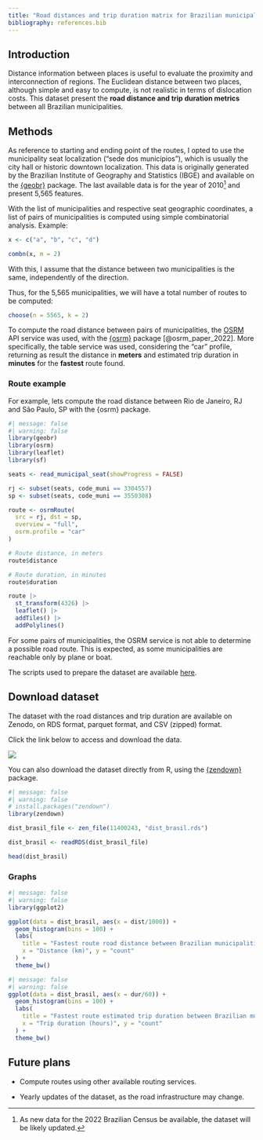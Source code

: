 ```yaml
---
title: "Road distances and trip duration matrix for Brazilian municipalities"
bibliography: references.bib
---
```


## Introduction

Distance information between places is useful to evaluate the proximity and interconnection of regions. The Euclidean distance between two places, although simple and easy to compute, is not realistic in terms of dislocation costs. This dataset present the **road distance and trip duration metrics** between all Brazilian municipalities.

## Methods

As reference to starting and ending point of the routes, I opted to use the municipality seat localization ("sede dos municípios"), which is usually the city hall or historic downtown localization. This data is originally generated by the Brazilian Institute of Geography and Statistics (IBGE) and available on the [{geobr}](https://ipeagit.github.io/geobr/) package. The last available data is for the year of 2010[^1] and present 5,565 features.

[^1]: As new data for the 2022 Brazilian Census be available, the dataset will be likely updated.

With the list of municipalities and respective seat geographic coordinates, a list of pairs of municipalities is computed using simple combinatorial analysis. Example:

```r
x <- c("a", "b", "c", "d")

combn(x, m = 2)
```

::: callout-note
With this, I assume that the distance between two municipalities is the same, independently of the direction.
:::

Thus, for the 5,565 municipalities, we will have a total number of routes to be computed:

```r
choose(n = 5565, k = 2)
```

To compute the road distance between pairs of municipalities, the [OSRM](http://project-osrm.org/) API service was used, with the [{osrm}](https://cran.r-project.org/package=osrm) package [@osrm_paper_2022]. More specifically, the table service was used, considering the "car" profile, returning as result the distance in **meters** and estimated trip duration in **minutes** for the **fastest** route found.

### Route example

For example, lets compute the road distance between Rio de Janeiro, RJ and São Paulo, SP with the {osrm} package.

```r
#| message: false
#| warning: false
library(geobr)
library(osrm)
library(leaflet)
library(sf)

seats <- read_municipal_seat(showProgress = FALSE)

rj <- subset(seats, code_muni == 3304557)
sp <- subset(seats, code_muni == 3550308)

route <- osrmRoute(
  src = rj, dst = sp, 
  overview = "full",
  osrm.profile = "car"
)
```

```r
# Route distance, in meters
route$distance
```

```r
# Route duration, in minutes
route$duration
```

```r
route |>
  st_transform(4326) |>
  leaflet() |>
  addTiles() |>
  addPolylines()
```

::: callout-important
For some pairs of municipalities, the OSRM service is not able to determine a possible road route. This is expected, as some municipalities are reachable only by plane or boat.
:::

The scripts used to prepare the dataset are available [here](https://github.com/rfsaldanha/distbrasil).

## Download dataset

The dataset with the road distances and trip duration are available on Zenodo, on RDS format, parquet format, and CSV (zipped) format.

Click the link below to access and download the data.

[![](https://zenodo.org/badge/DOI/10.5281/zenodo.11400243.svg)](https://doi.org/10.5281/zenodo.11400243)

You can also download the dataset directly from R, using the [{zendown}](https://rfsaldanha.github.io/zendown/) package.

```r
#| message: false
#| warning: false
# install.packages("zendown")
library(zendown)

dist_brasil_file <- zen_file(11400243, "dist_brasil.rds")

dist_brasil <- readRDS(dist_brasil_file)

head(dist_brasil)
```
### Graphs

```r
#| message: false
#| warning: false
library(ggplot2)

ggplot(data = dist_brasil, aes(x = dist/1000)) +
  geom_histogram(bins = 100) +
  labs(
    title = "Fastest route road distance between Brazilian municipalities", 
    x = "Distance (km)", y = "count"
  ) +
  theme_bw()
```
```r
#| message: false
#| warning: false
ggplot(data = dist_brasil, aes(x = dur/60)) +
  geom_histogram(bins = 100) +
  labs(
    title = "Fastest route estimated trip duration between Brazilian municipalities", 
    x = "Trip duration (hours)", y = "count"
  ) +
  theme_bw()
```


## Future plans

-   Compute routes using other available routing services.

-   Yearly updates of the dataset, as the road infrastructure may change.
